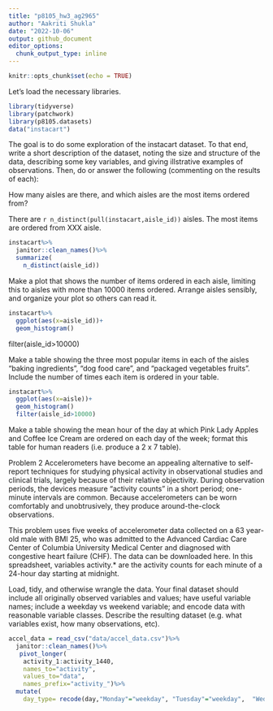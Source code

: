 ```yaml
---
title: "p8105_hw3_ag2965"
author: "Aakriti Shukla"
date: "2022-10-06"
output: github_document
editor_options: 
  chunk_output_type: inline
---
```


```r
knitr::opts_chunk$set(echo = TRUE)
```


Let's load the necessary libraries.
```r
library(tidyverse)
library(patchwork)
library(p8105.datasets)
data("instacart")
```

The goal is to do some exploration of the instacart dataset. To that end, write a short description of the dataset, noting the size and structure of the data, describing some key variables, and giving illstrative examples of observations. Then, do or answer the following (commenting on the results of each):

How many aisles are there, and which aisles are the most items ordered from?

There are `r n_distinct(pull(instacart,aisle_id))` aisles. The most items are ordered from XXX aisle.

```r
instacart%>%
  janitor::clean_names()%>%
  summarize(
    n_distinct(aisle_id))
```

Make a plot that shows the number of items ordered in each aisle, limiting this to aisles with more than 10000 items ordered. Arrange aisles sensibly, and organize your plot so others can read it.

```r
instacart%>%
  ggplot(aes(x=aisle_id))+
  geom_histogram()
```
filter(aisle_id>10000)

Make a table showing the three most popular items in each of the aisles “baking ingredients”, “dog food care”, and “packaged vegetables fruits”. Include the number of times each item is ordered in your table.

```r
instacart%>%
  ggplot(aes(x=aisle))+
  geom_histogram()
  filter(aisle_id>10000)
```

Make a table showing the mean hour of the day at which Pink Lady Apples and Coffee Ice Cream are ordered on each day of the week; format this table for human readers (i.e. produce a 2 x 7 table).

Problem 2
Accelerometers have become an appealing alternative to self-report techniques for studying physical activity in observational studies and clinical trials, largely because of their relative objectivity. During observation periods, the devices measure “activity counts” in a short period; one-minute intervals are common. Because accelerometers can be worn comfortably and unobtrusively, they produce around-the-clock observations.

This problem uses five weeks of accelerometer data collected on a 63 year-old male with BMI 25, who was admitted to the Advanced Cardiac Care Center of Columbia University Medical Center and diagnosed with congestive heart failure (CHF). The data can be downloaded here. In this spreadsheet, variables activity.* are the activity counts for each minute of a 24-hour day starting at midnight.

Load, tidy, and otherwise wrangle the data. Your final dataset should include all originally observed variables and values; have useful variable names; include a weekday vs weekend variable; and encode data with reasonable variable classes. Describe the resulting dataset (e.g. what variables exist, how many observations, etc).


```r
accel_data = read_csv("data/accel_data.csv")%>%
  janitor::clean_names()%>%
   pivot_longer(
    activity_1:activity_1440,
    names_to="activity",
    values_to="data",
    names_prefix="activity_")%>%
  mutate(
    day_type= recode(day,"Monday"="weekday", "Tuesday"="weekday",  "Wednesday"="weekday", "Thursday"="weekday", "Friday"="weekday", "Saturday"="weekend", "Sunday"="weekend"))
```